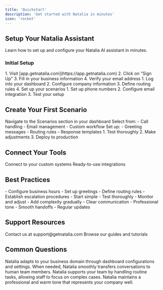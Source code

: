 ```yaml
---
title: 'Quickstart'
description: 'Get started with Natalia in minutes'
icon: 'rocket'
---
```


## Setup Your Natalia Assistant

Learn how to set up and configure your Natalia AI assistant in minutes.

### Initial Setup

<Steps>
  <Step title="Create Your Account">
    1. Visit [app.getnatalia.com](https://app.getnatalia.com)
    2. Click on "Sign Up"
    3. Fill in your business information
    4. Verify your email address
  </Step>
  
  <Step title="Basic Configuration">
    1. Log into your dashboard
    2. Configure company information
    3. Define routing rules
    4. Set up your scenarios
  </Step>

  <Step title="Configure Communication">
    1. Set up phone numbers
    2. Configure email integration
    3. Test your setup
  </Step>
</Steps>

## Create Your First Scenario

<Steps>
  <Step title="Access Scenarios">
    Navigate to the Scenarios section in your dashboard
  </Step>
  
  <Step title="Choose Type">
    Select from:
    - Call handling
    - Email management
    - Custom workflow
  </Step>
  
  <Step title="Configure Settings">
    Set up:
    - Greeting messages
    - Routing rules
    - Response templates
  </Step>
  
  <Step title="Test and Deploy">
    1. Test thoroughly
    2. Make adjustments
    3. Deploy to production
  </Step>
</Steps>

## Connect Your Tools

<CardGroup>
  <Card
    title="REST API Integration"
    icon="plug"
    href="/using-natalia/connectors/rest-api"
  >
    Connect to your custom systems
  </Card>
  <Card
    title="Pre-built Connectors"
    icon="puzzle-piece"
    href="/using-natalia/connectors"
  >
    Ready-to-use integrations
  </Card>
</CardGroup>

## Best Practices

<CardGroup>
  <Card title="Call Management" icon="phone">
    - Configure business hours
    - Set up greetings
    - Define routing rules
    - Establish escalation procedures
  </Card>

  <Card title="Scenario Creation" icon="wand-magic-sparkles">
    - Start simple
    - Test thoroughly
    - Monitor and adjust
    - Add complexity gradually
  </Card>

  <Card title="Customer Experience" icon="user">
    - Clear communication
    - Professional tone
    - Smooth handoffs
    - Regular updates
  </Card>
</CardGroup>

## Support Resources

<CardGroup>
  <Card title="Email Support" icon="envelope">
    Contact us at support@getnatalia.com
  </Card>
  <Card title="Documentation" icon="book">
    Browse our guides and tutorials
  </Card>
</CardGroup>

## Common Questions

<Tabs>
  <Tab title="Industry Adaptation">
    Natalia adapts to your business domain through dashboard configurations and settings.
  </Tab>

  <Tab title="Complex Questions">
    When needed, Natalia smoothly transfers conversations to human team members.
  </Tab>

  <Tab title="Team Integration">
    Natalia supports your team by handling routine tasks, allowing staff to focus on complex cases.
  </Tab>

  <Tab title="Voice and Tone">
    Natalia maintains a professional and warm tone that represents your company well.
  </Tab>
</Tabs>